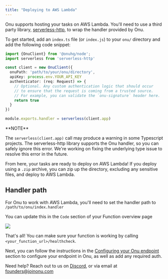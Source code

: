 ```yaml
---
title: "Deploying to AWS Lambda"
---
```


Onu supports hosting your tasks on AWS Lambda. 
You'll need to use a third party library, [serverless-http](https://www.npmjs.com/package/serverless-http), to wrap the handler provided by Onu.

To get started, add an `index.ts` file (or `index.js`) to your `onu/` directory and add the following code snippet:

```typescript
import {OnuClient} from '@onuhq/node';
import serverless from 'serverless-http'

const client = new OnuClient({
  onuPath: 'path/to/your/onu/directory',
  apiKey: process.env.YOUR_API_KEY
  authenticator: (req: Request) => {
    // Optional. Any custom authentication logic that should occur 
    // to ensure that the request is coming from a trusted source.
    // For example, you can validate the `onu-signature` header here.
    return true
  }
})

module.exports.handler = serverless(client.app)
```


<Note>
**NOTE**

The `serverless(client.app)` call may produce a warning in some Typescript projects.
The serverless-http library supports the Onu handler, so you can safely ignore this error.
We're working on fixing the underlying type issue to resolve this error in the future.

</Note>

From here, your tasks are ready to deploy on AWS Lambda!
If you deploy using a `.zip` archive, you can zip up the directory, excluding any sensitive files, and deploy to AWS Lambda.

## Handler path
For Onu to work with AWS Lambda, you'll need to set the handler path to `/path/to/onu/index.handler`

You can update this in the `Code` section of your Function overview page

<Frame>
  <img src="/images/aws-lambda-settings.png" />
</Frame>


That's all! You can make sure your function is working by calling `<your_function_url>/healthcheck`.


Next, you can follow the instructions in the [Configuring your Onu endpoint](/nodesdk/selfhosting/defining-onu-endpoint) section to configure your endpoint in Onu, as well as add any required auth.


Need help? Reach out to us on [Discord](https://discord.gg/FJr6Yqk79T), or via email at founders@joinonu.com

